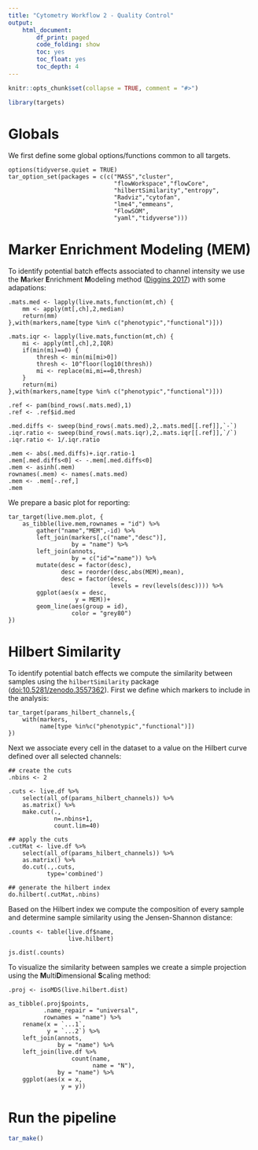 ```yaml
---
title: "Cytometry Workflow 2 - Quality Control"
output: 
    html_document:
        df_print: paged
        code_folding: show
        toc: yes
        toc_float: yes
        toc_depth: 4
---
```


```r
knitr::opts_chunk$set(collapse = TRUE, comment = "#>")
```

```r
library(targets)
```

# Globals

We first define some global options/functions common to all targets.

```targets
options(tidyverse.quiet = TRUE)
tar_option_set(packages = c(c("MASS","cluster",
                              "flowWorkspace","flowCore",
                              "hilbertSimilarity","entropy",
                              "Radviz","cytofan",
                              "lme4","emmeans",
                              "FlowSOM",
                              "yaml","tidyverse")))
```

# Marker Enrichment Modeling (MEM)

To identify potential batch effects associated to channel intensity we use the **M**arker **E**nrichment **M**odeling method ([Diggins 2017](https://doi.org/10.1038/nmeth.4149)) with some adapations:

```targets
.mats.med <- lapply(live.mats,function(mt,ch) {
    mm <- apply(mt[,ch],2,median)
    return(mm)
},with(markers,name[type %in% c("phenotypic","functional")]))

.mats.iqr <- lapply(live.mats,function(mt,ch) {
    mi <- apply(mt[,ch],2,IQR)
    if(min(mi)==0) {
        thresh <- min(mi[mi>0])
        thresh <- 10^floor(log10(thresh))
        mi <- replace(mi,mi==0,thresh)
    }
    return(mi)
},with(markers,name[type %in% c("phenotypic","functional")]))

.ref <- pam(bind_rows(.mats.med),1)
.ref <- .ref$id.med

.med.diffs <- sweep(bind_rows(.mats.med),2,.mats.med[[.ref]],`-`)
.iqr.ratio <- sweep(bind_rows(.mats.iqr),2,.mats.iqr[[.ref]],`/`)
.iqr.ratio <- 1/.iqr.ratio

.mem <- abs(.med.diffs)+.iqr.ratio-1
.mem[.med.diffs<0] <- -.mem[.med.diffs<0]
.mem <- asinh(.mem)
rownames(.mem) <- names(.mats.med)
.mem <- .mem[-.ref,]
.mem
```

We prepare a basic plot for reporting:

```targets
tar_target(live.mem.plot, {
    as_tibble(live.mem,rownames = "id") %>% 
        gather("name","MEM",-id) %>% 
        left_join(markers[,c("name","desc")],
                  by = "name") %>% 
        left_join(annots,
                  by = c("id"="name")) %>% 
        mutate(desc = factor(desc),
               desc = reorder(desc,abs(MEM),mean),
               desc = factor(desc,
                             levels = rev(levels(desc)))) %>% 
        ggplot(aes(x = desc,
                   y = MEM))+
        geom_line(aes(group = id),
                  color = "grey80")
})
```

# Hilbert Similarity

To identify potential batch effects we compute the similarity between samples using the `hilbertSimilarity` package ([doi:10.5281/zenodo.3557362](https://zenodo.org/record/3557362)). First we define which markers to include in the analysis:

```targets
tar_target(params_hilbert_channels,{
    with(markers,
         name[type %in%c("phenotypic","functional")])
})
```

Next we associate every cell in the dataset to a value on the Hilbert curve defined over all selected channels:

```targets
## create the cuts 
.nbins <- 2

.cuts <- live.df %>% 
    select(all_of(params_hilbert_channels)) %>% 
    as.matrix() %>% 
    make.cut(.,
             n=.nbins+1,
             count.lim=40)

## apply the cuts
.cutMat <- live.df %>% 
    select(all_of(params_hilbert_channels)) %>% 
    as.matrix() %>% 
    do.cut(.,.cuts,
           type='combined')

## generate the hilbert index
do.hilbert(.cutMat,.nbins)
```

Based on the Hilbert index we compute the composition of every sample and determine sample similarity using the Jensen-Shannon distance:

```targets
.counts <- table(live.df$name,
                 live.hilbert)

js.dist(.counts)
```

To visualize the similarity between samples we create a simple projection using the **M**ulti**D**imensional **S**caling method:

```targets
.proj <- isoMDS(live.hilbert.dist)

as_tibble(.proj$points,
          .name_repair = "universal",
          rownames = "name") %>% 
    rename(x = `...1`,
           y = `...2`) %>% 
    left_join(annots,
              by = "name") %>% 
    left_join(live.df %>% 
                  count(name,
                        name = "N"),
              by = "name") %>% 
    ggplot(aes(x = x,
               y = y))
```

# Run the pipeline

```r
tar_make()
```
